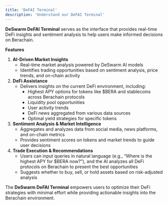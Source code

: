 ```yaml
---
title: 'DeFAI Terminal'
description: 'Understand our DeFAI Terminal'
---
```


**DeSwarm DeFAI Terminal** serves as the interface that provides real-time DeFi insights and sentiment analysis to help users make informed decisions on Berachain.

**Features**

1. **AI-Driven Market Insights**
    - Real-time market analysis powered by DeSwarm AI models
    - Identifies trading opportunities based on sentiment analysis, price trends, and on-chain activity
2. **DeFi Assistance**
    - Delivers insights on the current DeFi environment, including:
        - Highest APY options for tokens like $BERA and stablecoins across Berachain protocols
        - Liquidity pool opportunities
        - User activity trends
        - DeFi news aggregated from various data sources
        - Optimal yield strategies for specific tokens
3. **Sentiment Analysis & Market Intelligence**
    - Aggregates and analyzes data from social media, news platforms, and on-chain metrics
    - Provides sentiment scores on tokens and market trends to guide user decisions
4. **Trade Execution & Recommendations**
    - Users can input queries in natural language (e.g., “Where is the highest APY for $BERA now?”), and the AI analyzes all DeFi protocols on Berachain to present the best opportunities
    - Suggests whether to buy, sell, or hold assets based on risk-adjusted analysis

The **DeSwarm DeFAI Terminal** empowers users to optimize their DeFi strategies with minimal effort while providing actionable insights into the Berachain environment.
